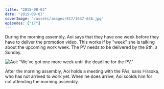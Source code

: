```yaml
---
title: "2015-08-03"
date: "2015-08-03"
coverImage: "/assets/images/E17/1637-848.jpg"
episodes: ["17"]
---
```


During the morning assembly, Aoi says that they have one week before they have to deliver the promotion video. This works if by "week" she is talking about the upcoming work week. The PV needs to be delivered by the 9th, a Sunday.

![Aoi: "We've got one more week until the deadline for the PV."](/assets/images/E17/1538-147.jpg)

After the morning assembly, Aoi holds a meeting with the PAs, sans Hiraoka, who has not arrived to work yet. When he does arrive, Aoi scolds him for not attending the morning assembly.
